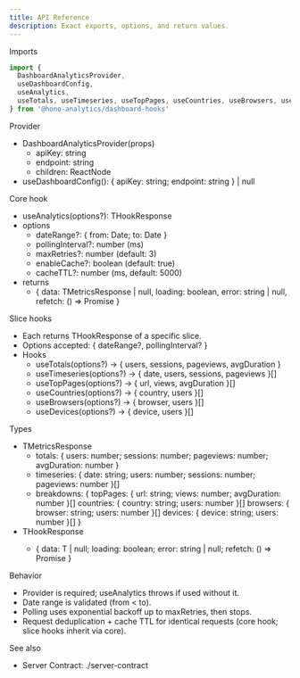 ```yaml
---
title: API Reference
description: Exact exports, options, and return values.
---
```


Imports
```ts
import {
  DashboardAnalyticsProvider,
  useDashboardConfig,
  useAnalytics,
  useTotals, useTimeseries, useTopPages, useCountries, useBrowsers, useDevices
} from '@hono-analytics/dashboard-hooks'
```

Provider
- DashboardAnalyticsProvider(props)
  - apiKey: string
  - endpoint: string
  - children: ReactNode
- useDashboardConfig(): { apiKey: string; endpoint: string } | null

Core hook
- useAnalytics(options?): THookResponse<TMetricsResponse>
- options
  - dateRange?: { from: Date; to: Date }
  - pollingInterval?: number (ms)
  - maxRetries?: number (default: 3)
  - enableCache?: boolean (default: true)
  - cacheTTL?: number (ms, default: 5000)
- returns
  - { data: TMetricsResponse | null, loading: boolean, error: string | null, refetch: () => Promise<void> }

Slice hooks
- Each returns THookResponse of a specific slice.
- Options accepted: { dateRange?, pollingInterval? }
- Hooks
  - useTotals(options?) -> { users, sessions, pageviews, avgDuration }
  - useTimeseries(options?) -> { date, users, sessions, pageviews }[]
  - useTopPages(options?) -> { url, views, avgDuration }[]
  - useCountries(options?) -> { country, users }[]
  - useBrowsers(options?) -> { browser, users }[]
  - useDevices(options?) -> { device, users }[]

Types
- TMetricsResponse
  - totals: { users: number; sessions: number; pageviews: number; avgDuration: number }
  - timeseries: { date: string; users: number; sessions: number; pageviews: number }[]
  - breakdowns: {
      topPages: { url: string; views: number; avgDuration: number }[]
      countries: { country: string; users: number }[]
      browsers: { browser: string; users: number }[]
      devices: { device: string; users: number }[]
    }
- THookResponse<T>
  - { data: T | null; loading: boolean; error: string | null; refetch: () => Promise<void> }

Behavior
- Provider is required; useAnalytics throws if used without it.
- Date range is validated (from < to).
- Polling uses exponential backoff up to maxRetries, then stops.
- Request deduplication + cache TTL for identical requests (core hook; slice hooks inherit via core).

See also
- Server Contract: ./server-contract
